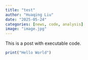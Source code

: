 ```yaml
---
title: "test"
author: "Huaqing Liu"
date: "2025-05-24"
categories: [news, code, analysis]
image: "image.jpg"
---
```


This is a post with executable code.
```r
print("Hello World")

```
